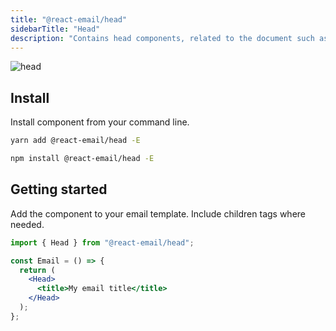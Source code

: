 ```yaml
---
title: "@react-email/head"
sidebarTitle: "Head"
description: "Contains head components, related to the document such as style and meta elements."
---
```



<img className="rounded-md" src="/images/components/head.png" alt="head" />

## Install

Install component from your command line.

<CodeGroup>

```sh yarn
yarn add @react-email/head -E
```

```sh npm
npm install @react-email/head -E
```

</CodeGroup>

## Getting started

Add the component to your email template. Include children tags where needed.

```jsx
import { Head } from "@react-email/head";

const Email = () => {
  return (
    <Head>
      <title>My email title</title>
    </Head>
  );
};
```

<Support />

<License />
